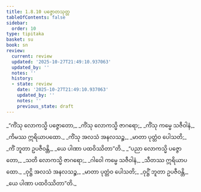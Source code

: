 ```yaml
---
title: 1.8.10 ပဇ္ဇောတသုတ္တ
tableOfContents: false
sidebar:
  order: 10
type: tipitaka
basket: su
book: sn
review:
  current: review
  updated: '2025-10-27T21:49:10.937063'
  updated_by: ''
  notes: ''
  history:
  - state: review
    date: '2025-10-27T21:49:10.937063'
    updated_by: ''
    notes: ''
    previous_state: draft
---
```



<ReviewStatus review={frontmatter.review} showDetails={true} />

<HypothesisAnnotation frontmatter={frontmatter} />

<DynamicBreadcrumb />

<Division number="80" book="sn" e="ch" v="18" p="292">

<Paragraph number="359" type="verses" book="sn">
_“ကိံသု လောကသ္မိ ပဇ္ဇောတော,_  
_ကိံသု လောကသ္မိ ဇာဂရော;_  
_ကိံသု ကမ္မေ သဇီဝါနံ,_  
_ကိမဿ ဣရိယာပထော._  

</Paragraph>

<Paragraph number="360" type="verses" book="sn">
_ကိံသု အလသံ အနလသဉ္စ,_  
_မာတာ ပုတ္တံဝ ပေါသတိ;_  
_ကိံ ဘူတာ ဥပဇီဝန္တိ,_  
_ယေ ပါဏာ ပထဝိဿိတာ”တိ._  

</Paragraph>

<Paragraph number="361" type="verses" book="sn">
_“ပညာ လောကသ္မိ ပဇ္ဇောတော,_  
_သတိ လောကသ္မိ ဇာဂရော;_  
_ဂါဝေါ ကမ္မေ သဇီဝါနံ,_  
_သီတဿ ဣရိယာပထော._  

</Paragraph>

<Paragraph number="362" type="verses" book="sn">
_ဝုဋ္ဌိ အလသံ အနလသဉ္စ,_  
_မာတာ ပုတ္တံဝ ပေါသတိ;_  
_ဝုဋ္ဌိံ ဘူတာ ဥပဇီဝန္တိ,_  
_ယေ ပါဏာ ပထဝိဿိတာ”တိ._
</Paragraph>
</Division>